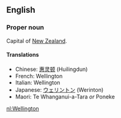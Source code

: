 ==English==

===Proper noun===

Capital of [[New Zealand]].

====Translations====
*Chinese: [[惠灵顿]] (Huilingdun)
*French: Wellington
*Italian: Wellington
*Japanese: [[ウェリントン]] (Werinton)
*Maori: Te Whanganui-a-Tara ''or'' Poneke
[[nl:Wellington]]